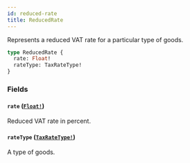```yaml
---
id: reduced-rate
title: ReducedRate
---
```


Represents a reduced VAT rate for a particular type of goods.

```graphql
type ReducedRate {
  rate: Float!
  rateType: TaxRateType!
}
```

### Fields

#### `rate` ([`Float!`](/api-reference/scalars/float.mdx))

Reduced VAT rate in percent.

#### `rateType` ([`TaxRateType!`](/api-reference/enums/tax-rate-type.mdx))

A type of goods.
